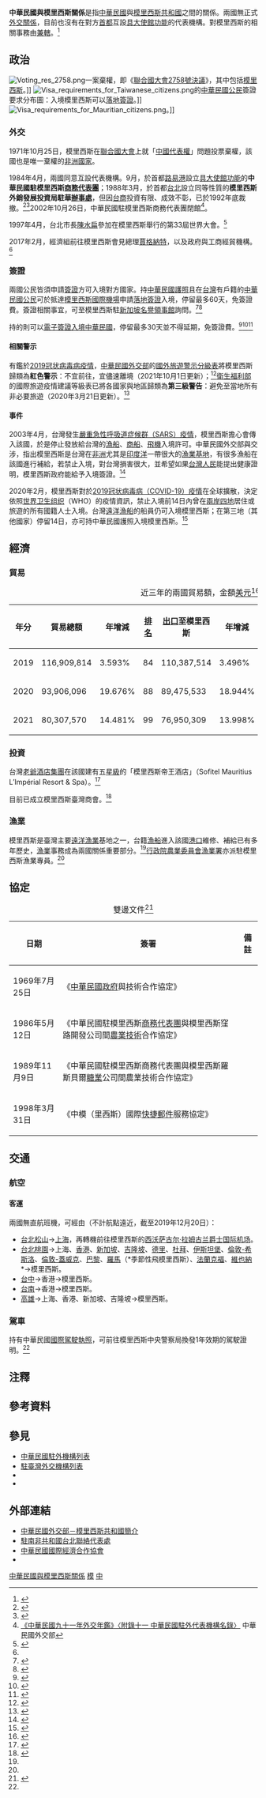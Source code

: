 {{noteTA
|G1=Medicine
|1=zh-hans:台; zh-hant:臺;
|2=zh-hant:杜拜; zh-cn:迪拜; zh-sg:杜拜;
|3=zh-hant:伊斯坦堡; zh-cn:伊斯坦布尔; zh-sg:伊斯坦堡;
|4=zh-hans:毛国; zh-hant:毛國; zh-tw:模國;
|5=zh-hans:毛（里求斯）; zh-hant:毛（里裘斯）; zh-tw:模（里西斯）;
|6=zh-hans:希思罗; zh-hant:希斯路; zh-tw:希斯洛;
|7=zh-hans:盖特威克; zh-hant:格域; zh-tw:蓋威克;
}}

{{not|中國－毛里求斯關係}}
{{Dablink|關於中華民國與「毛」字國家（陸港澳星馬譯名）的外交關係，詳見'''[[中毛关系|中毛關係 (消歧義)]]'''。}}

{{Infobox Bilateral relations|中華民國與模里西斯|ROC|MUS|filetype=png}}

'''中華民國與模里西斯關係'''是指[[中華民國|中華民國]]與[[模里西斯共和國|模里西斯共和國]]之間的關係。兩國無正式[[外交#外交上的承認|外交關係]]，目前也沒有在對方[[首都|首都]]互設[[實質大使館|具大使館功能]]的代表機構。對模里西斯的相關事務由'''{{link-en|駐南非共和國台北聯絡代表處|Taipei Liaison Office in the Republic of South Africa}}'''[[兼轄|兼轄]]。<ref>{{Cite web |url = https://www.boca.gov.tw/sp-foof-countrycp-03-176-94a33-03-1.html |title = 駐館位置及聯絡方式 |publisher = [[中華民國外交部|中華民國外交部]] [[外交部領事事務局|領事事務局]] |access-date = 2017-12-24 |archive-date = 2020-11-05 |archive-url = https://web.archive.org/web/20201105194818/https://www.boca.gov.tw/sp-foof-countrycp-03-176-94a33-03-1.html }}</ref>

==政治==
[[File:Voting_res_2758.png|thumb]]一案棄權，即《[[聯合國大會2758號決議|聯合國大會2758號決議]]》，其中包括[[模里西斯|模里西斯]]。]]
[[File:Visa_requirements_for_Taiwanese_citizens.png|thumb]]的[[中華民國國民|中華民國公民]]簽證要求分布圖：入境模里西斯可以[[簽證#落地签证|落地簽證]]。]]
[[File:Visa_requirements_for_Mauritian_citizens.png|thumb]]。]]
===外交===
{{see also|中華民國外交|{{link-en|模里西斯外交|Foreign relations of Mauritius}}}}
1971年10月25日，模里西斯在[[聯合國大會|聯合國大會]]上就「[[中國與聯合國#代表權問題|中國代表權]]」問題投票棄權，該國也是唯一棄權的[[聯合國會員國列表|非洲國家]]。

1984年4月，兩國同意互設代表機構。9月，於首都[[路易港|路易港]]設立[[實質大使館|具大使館功能]]的'''中華民國駐模里西斯[[臺北經濟文化代表處|商務代表團]]'''；1988年3月，於首都[[台北市|台北]]設立同等性質的'''模里西斯外銷發展投資局駐華[[辦事處|辦事處]]'''，但因[[台商|台商]]投資有限、成效不彰，已於1992年底裁撤。<ref name="90年外交年鑑">{{Cite web |url = http://multilingual.mofa.gov.tw/web/web_UTF-8/almanac/almanac2001/Chap3/3-1-3.htm |title = 《中華民國90年外交年鑑》〈第三章 中外關係〉 |publisher = 中華民國外交部 |accessdate = 2017-02-19 |archive-date = 2017-02-20 |archive-url = https://web.archive.org/web/20170220012035/http://multilingual.mofa.gov.tw/web/web_UTF-8/almanac/almanac2001/Chap3/3-1-3.htm |dead-url = no }}</ref><ref>{{Cite web |url = https://www.mofa.gov.tw/News_Content_M_2.aspx?n=FAEEE2F9798A98FD&sms=6DC19D8F09484C89&s=475831800B81DB25 |author = 公眾外交協調會 |date = 1988年3月7日 |title = 模里西斯外銷發展投資局 |publisher = 中華民國外交部 |accessdate = 2020年4月29日 |archive-date = 2020年11月6日 |archive-url = https://web.archive.org/web/20201106004735/https://www.mofa.gov.tw/News_Content_M_2.aspx?n=FAEEE2F9798A98FD&sms=6DC19D8F09484C89&s=475831800B81DB25 |dead-url = no }}</ref>2002年10月26日，中華民國駐模里西斯商務代表團閉館<ref>[https://multilingual.mofa.gov.tw/web/web_UTF-8/almanac/almanac2002/07__appendices/07__11.htm 《中華民國九十一年外交年鑑》〈附錄十一 中華民國駐外代表機構名錄〉] {{Wayback|url=https://multilingual.mofa.gov.tw/web/web_UTF-8/almanac/almanac2002/07__appendices/07__11.htm |date=20201201113850 }}中華民國外交部</ref>。

1997年4月，台北市長[[陳水扁|陳水扁]]參加在模里西斯舉行的{{link-zh-yue|城市與地方政府聯合會|世界城市同地方政府聯合組織}}第33屆世界大會。<ref name="86年外交年鑑">{{Cite web |url = http://multilingual.mofa.gov.tw/web/web_UTF-8/almanac/almanac1997/3-1-3.html |title = 《中華民國86年外交年鑑》〈第三章 中外關係〉 |publisher = 中華民國外交部 |accessdate = 2018-10-20 |archive-date = 2017-02-11 |archive-url = https://web.archive.org/web/20170211235250/http://multilingual.mofa.gov.tw/web/web_UTF-8/almanac/almanac1997/3-1-3.html |dead-url = no }}</ref>

2017年2月，{{link-en|駐南非共和國臺北聯絡代表處|Taipei Liaison Office in the Republic of South Africa}}經濟組前往模里西斯會見總理[[普拉温德·贾格纳特|賈格納特]]，以及政府與工商經貿機構。<ref name="模里西斯國家檔"/>

===簽證===
{{see also|中華民國簽證政策|中華民國公民簽證要求}}
{{see also|模里西斯簽證政策|{{link-en|模里西斯公民簽證要求|Visa requirements for Mauritian citizens}}}}
兩國公民皆須申請[[簽證|簽證]]方可入境對方國家。持[[中華民國護照|中華民國護照]]且在[[台灣|台灣]]有戶籍的[[中華民國國民|中華民國公民]]可於抵達[[西沃萨古尔·拉姆古兰爵士国际机场|模里西斯國際機場]]申請[[簽證#落地签证|落地簽證]]入境，停留最多60天，免簽證費。簽證相關事宜，可至模里西斯駐[[新加坡|新加坡]][[領事館|名譽領事館]]詢問。<ref>{{Cite web |url = https://www.boca.gov.tw/sp-foof-countrycp-03-176-94a33-02-1.html |title = 簽證及入境須知 |publisher = 外交部領事事務局 |access-date = 2017-12-24 |archive-date = 2018-10-16 |archive-url = https://web.archive.org/web/20181016081415/https://www.boca.gov.tw/sp-foof-countrycp-03-176-94a33-02-1.html }}</ref><ref>{{Cite web |url = https://www.mofa.gov.tw/ArrivalVisa.aspx?n=546&AreaSN=2 |title = 落地簽證資訊 |publisher = 中華民國外交部 |access-date = 2021-03-15 |archive-date = 2022-03-25 |archive-url = https://web.archive.org/web/20220325005906/https://www.mofa.gov.tw/ArrivalVisa.aspx?n=546&AreaSN=2 }}</ref>

持{{link-en|模里西斯護照|Mauritian passport}}的{{link-en|模里西斯人口|Demographics of Mauritius|模里西斯公民}}則可以[[中華民國簽證政策#电子签证|電子簽證入境中華民國]]，停留最多30天並不得延期，免簽證費。<ref>{{Cite web |url = https://www.boca.gov.tw/cp-228-4488-8208a-1.html |title = 誰具備申請電子簽證的資格? |publisher = 外交部領事事務局 |access-date = 2018-12-15 |archive-date = 2018-12-09 |archive-url = https://web.archive.org/web/20181209124657/https://www.boca.gov.tw/cp-228-4488-8208a-1.html }}</ref><ref>{{Cite web|url = https://www.boca.gov.tw/cp-215-643-5e740-1.html|title = 我的電子簽證效期多久？|publisher = 外交部領事事務局|access-date = 2018-04-01|archive-date = 2018-03-27|archive-url = https://web.archive.org/web/20180327023606/https://www.boca.gov.tw/cp-215-643-5e740-1.html}}</ref><ref>{{Cite web|url = https://www.boca.gov.tw/cp-215-4490-dce26-1.html|title = 電子簽證的申請費用？|publisher = 外交部領事事務局|access-date = 2019-05-19|archive-date = 2019-05-02|archive-url = https://web.archive.org/web/20190502123017/https://www.boca.gov.tw/cp-215-4490-dce26-1.html}}</ref>

====相關警示====
有鑑於[[2019冠状病毒病疫情|2019冠状病毒病疫情]]，[[中華民國外交部|中華民國外交部]]的[[國外旅遊警示分級表|國外旅遊警示分級表]]將模里西斯歸類為'''紅色警示'''：不宜前往，宜儘速離境（2021年10月1日更新）；<ref name="國外旅遊警示分級表">{{Cite web |url = https://www.boca.gov.tw/sp-trwa-list-1.html |title = 國外旅遊警示分級表 |publisher = 外交部領事事務局 |access-date = 2022-01-31 |archive-date = 2020-02-08 |archive-url = https://web.archive.org/web/20200208022958/https://www.boca.gov.tw/sp-trwa-list-1.html }}</ref>[[中華民國衛生福利部|衛生福利部]]的國際旅遊疫情建議等級表已將各國家與地區歸類為'''第三級警告'''：避免至當地所有非必要旅遊（2020年3月21日更新）。<ref>{{Cite web |url = https://www.cdc.gov.tw/CountryEpidLevel/GetPrescription/614?uacid=429 |title = 國際旅遊疫情建議等級 |publisher = [[中華民國衛生福利部|中華民國衛生福利部]] |access-date = 2020-11-14 |archive-date = 2022-04-16 |archive-url = https://web.archive.org/web/20220416083426/https://www.cdc.gov.tw/CountryEpidLevel/GetPrescription/614?uacid=429 }}</ref>

====事件====
2003年4月，台灣發生[[SARS事件|嚴重急性呼吸道症候群（SARS）疫情]]，模里西斯擔心會傳入該國，於是停止發放給台灣的[[漁船|漁船]]、[[船#分類|商船]]、[[航空|飛機]]入境許可。中華民國外交部與{{link-en|模里西斯政府|Politics of Mauritius}}交涉，指出模里西斯是台灣在[[非洲|非洲]]尤其是[[印度洋|印度洋]]一帶很大的[[漁場|漁業基地]]，有很多漁船在該國進行補給，若禁止入境，對台灣損害很大，並希望如果[[中華民國國民|台灣人民]]能提出健康證明，模里西斯政府能給予入境簽證。<ref>{{Cite web |url = http://www.epochtimes.com/b5/3/5/8/n309444.htm |author = [[中央通訊社|中央通訊社]]記者黃明興 |date = 2003年5月8日 |title = 模里西斯停發台灣旅客入境簽證 |publisher = [[大紀元時報|大紀元時報]] |accessdate = 2017年5月22日 |archive-date = 2020年11月23日 |archive-url = https://web.archive.org/web/20201123011320/https://www.epochtimes.com/b5/3/5/8/n309444.htm |dead-url = no }}</ref>

2020年2月，模里西斯對於[[2019冠状病毒病疫情|2019冠状病毒病（COVID-19）疫情]]在全球擴散，決定依照[[世界卫生组织|世界卫生组织]]（WHO）的疫情資訊，禁止入境前14日內曾在[[兩岸四地|兩岸四地]]居住或旅遊的所有國籍人士入境。台灣[[遠洋漁船|遠洋漁船]]的船員仍可入境模里西斯；在第三地（其他國家）停留14日，亦可持中華民國護照入境模里西斯。<ref>{{Cite web |url = https://www.nownews.com/news/20200217/3941529/ |author = 呂炯昌 |date = 2020年2月17日 |title = 又是WHO「一中原則」惹禍 模里西斯禁台灣人入境 |publisher = [[NOWnews今日新聞|NOWnews今日新聞]] |accessdate = 2020年2月18日 |archive-date = 2020年11月5日 |archive-url = https://web.archive.org/web/20201105221607/https://www.nownews.com/news/20200217/3941529/ |dead-url = no }}</ref>

==經濟==
{{see also|臺灣經濟|{{link-en|模里西斯經濟|Economy of Mauritius}}}}
===貿易===
{|class=wikitable
|+近三年的兩國貿易額，金額[[美元|美元]]<ref>{{Cite web |url = https://cuswebo.trade.gov.tw/ |title = 中華民國進出口貿易統計 |publisher = 經濟部國際貿易局 |access-date = 2021-05-11 |archive-date = 2016-03-09 |archive-url = https://web.archive.org/web/20160309193715/http://cus93.trade.gov.tw/FSCI/ }}</ref>
!年分!!貿易總額!!年增減!![[世界政區索引|排名]]!![[出口贸易|出口]]至模里西斯!!年增減!!排名!!自模里西斯[[进口贸易|進口]]!!年增減!!排名
|-
| 2019 || 116,909,814 || {{decrease}}3.593% || 84 || 110,387,514 || {{decrease}}3.496% || 65 || 6,522,300 || {{decrease}}5.213% || 120
|-
| 2020 || 93,906,096 || {{decrease}}19.676% || 88 || 89,475,533 || {{decrease}}18.944% || 66 || 4,430,563 || {{decrease}}32.071% || 126
|-
| 2021 || 80,307,570 || {{decrease}}14.481% || 99 || 76,950,309 || {{decrease}}13.998% || 78 || 3,357,261 || {{decrease}}24.225% || 133
|}

===投資===
台灣[[老爺酒店集團|老爺酒店集團]]在該國建有五[[星級|星級]]的「模里西斯帝王酒店」（Sofitel Mauritius L′Impérial Resort & Spa）。<ref name="生活資訊">{{Cite web |url = https://www.boca.gov.tw/sp-foof-countrycp-03-176-94a33-05-1.html |title = 生活資訊 |publisher = 外交部領事事務局<!--|accessdate = 2018-04-01 |archive-date = 2020-11-05 |archive-url = https://web.archive.org/web/20201105230352/https://www.boca.gov.tw/sp-foof-countrycp-03-176-94a33-05-1.html |dead-url = no--> |access-date = 2018-04-01 |archive-date = 2020-11-05 |archive-url = https://web.archive.org/web/20201105230352/https://www.boca.gov.tw/sp-foof-countrycp-03-176-94a33-05-1.html }}</ref>

目前已成立模里西斯臺灣商會。<ref name="模里西斯國家檔">{{Cite web |url = https://www.trade.gov.tw/Files/PageFile/725670/1100401_%E6%A8%A1%E9%87%8C%E8%A5%BF%E6%96%AF.pdf |author = 雙二組第三科 |date = 2021年4月1日 |title = 模里西斯國家檔 |publisher = [[中華民國經濟部|中華民國經濟部]] [[經濟部國際貿易局|國際貿易局]] |deadurl= no |archiveurl = https://web.archive.org/web/20211009123430/https://www.trade.gov.tw/Files/PageFile/725670/1100401_%E6%A8%A1%E9%87%8C%E8%A5%BF%E6%96%AF.pdf |archivedate = 2021年10月9日}}</ref>

===漁業===
模里西斯是臺灣主要[[遠洋漁業|遠洋漁業]]基地之一，台籍[[漁船|漁船]]進入該國[[港口|港口]]維修、補給已有多年歷史，[[漁業|漁業]]事務成為兩國關係重要部分。<ref name="90年外交年鑑"/>[[行政院農業委員會漁業署|行政院農業委員會漁業署]]亦派駐模里西斯漁業專員。<ref name="國外旅遊警示分級表"/>

==協定==
{|class=wikitable
|+雙邊文件<ref>{{Cite web |url = https://no06.mofa.gov.tw/mofatreatys/Result.aspx?tysubject_c=&tysubject_e=&tysubject_o=&tycountry_c=%e6%a8%a1%e9%87%8c%e8%a5%bf%e6%96%af&tycountry_e=%e6%a8%a1%e9%87%8c%e8%a5%bf%e6%96%af&tyeffectivedate=&tyeffectivedateE=&tysigneddate=&tysigneddateE=&start=Y&tykeyword=&Order=Signing&tyclass= |title = 條約協定查詢系統 |publisher = 中華民國外交部 |access-date = 2021-03-14 |archive-date = 2022-04-18 |archive-url = https://web.archive.org/web/20220418052322/https://no06.mofa.gov.tw/mofatreatys/Result.aspx?tysubject_c=&tysubject_e=&tysubject_o=&tycountry_c=%e6%a8%a1%e9%87%8c%e8%a5%bf%e6%96%af&tycountry_e=%e6%a8%a1%e9%87%8c%e8%a5%bf%e6%96%af&tyeffectivedate=&tyeffectivedateE=&tysigneddate=&tysigneddateE=&start=Y&tykeyword=&Order=Signing&tyclass= }}</ref>
!日期!!簽署!!備註
|-
| 1969年7月25日 || 《[[中華民國政府|中華民國政府]]與{{link-en|模里西斯政府|Politics of Mauritius}}技術合作協定》 ||
|-
| 1986年5月12日 || 《中華民國駐模里西斯[[臺北經濟文化代表處|商務代表團]]與模里西斯窪路開發公司間[[農學|農業技術]]合作協定》 ||
|-
| 1989年11月9日 || 《中華民國駐模里西斯商務代表團與模里西斯羅斯貝爾[[糖業|糖業]]公司間農業技術合作協定》 || {{noteTag|1994年4月12日延期換函}}
|-
| 1998年3月31日 || 《中模（里西斯）國際[[特快专递|快捷郵件]]服務協定》 || 
|}

==交通==
{{see also|臺灣交通|{{link-en|模里西斯交通|Transport in Mauritius}}}}
===航空===
<!-- 參考自中文、英文維基相關條目 -->
====客運====
兩國無直航班機，可經由（不計航點遠近，截至2019年12月20日{{noteTag|有鑑於[[2019冠状病毒病疫情|2019冠状病毒病疫情]]影響，暫停更新。}}）：

*[[臺北松山機場|台北松山]]→[[上海浦東國際機場|上海]]，再轉機前往模里西斯的[[西沃萨古尔·拉姆古兰爵士国际机场|西沃萨古尔·拉姆古兰爵士国际机场]]。
*[[臺灣桃園國際機場|台北桃園]]→上海、[[香港國際機場|香港]]、[[新加坡樟宜機場|新加坡]]、[[吉隆坡國際機場|吉隆坡]]、[[英迪拉·甘地國際機場|德里]]、[[杜拜國際機場|杜拜]]、[[伊斯坦堡機場|伊斯坦堡]]、[[倫敦希斯洛機場|倫敦-希斯洛]]、[[蓋威克機場|倫敦-蓋威克]]、[[戴高樂國際機場|巴黎]]、[[羅馬-菲烏米奇諾機場|羅馬]]（*季節性飛模里西斯）、[[法蘭克福國際機場|法蘭克福]]、[[維也納國際機場|維也納]]*→模里西斯。
*[[台中清泉崗機場|台中]]→香港→模里西斯。
*[[台南機場|台南]]→香港→模里西斯。
*[[高雄國際機場|高雄]]→上海、香港、新加坡、吉隆坡→模里西斯。

===駕車===
持有中華民國[[國際駕駛執照|國際駕駛執照]]，可前往模里西斯中央警察局換發1年效期的駕駛證明。<ref name="生活資訊"/>

==注釋==
{{noteFoot}}

==參考資料==
{{reflist|2}}

==參見==
{{Portal box|國際關係|中華民國|模里西斯|非洲|image2=Flag of the Republic of China.svg|image3=Flag of Mauritius.svg}}
*[[中華民國駐外機構列表|中華民國駐外機構列表]]
*[[駐臺灣外交機構列表|駐臺灣外交機構列表]]
*{{link-en|模里西斯駐外機構列表|List of diplomatic missions of Mauritius}}
*{{link-en|駐模里西斯外交機構列表|List of diplomatic missions in Mauritius}}

==外部連結==
*[https://www.mofa.gov.tw/CountryInfo.aspx?CASN=2&n=163&sms=33&s=183 中華民國外交部－模里西斯共和國簡介]
*[http://www.taiwanembassy.org/ZA/mp.asp?mp=401 駐南非共和國台北聯絡代表處]
*[http://www.cieca.org.tw/style/frame/m9/faq.asp?lang=1&customer_id=2998&content_set=color_1&name_id=151617&Directory_ID=3223 中華民國國際經濟合作協會]
*{{facebook|TCCinMauritius|模里西斯臺灣商會}}

{{中華民國與模里西斯關係}}
{{中華民國外交}}
{{毛里裘斯外交}}

[[Category:中華民國與模里西斯關係|]]
[[Category:中華民國雙邊關係|模]]
[[Category:模里西斯雙邊關係|中]]